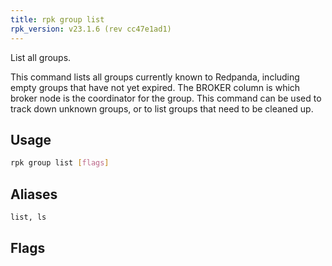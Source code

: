 ```yaml
---
title: rpk group list
rpk_version: v23.1.6 (rev cc47e1ad1)
---
```


<head>
  <meta name="title" content="rpk group list | Redpanda Docs" />
  <meta name="description" content="rpk group list" />
  <link rel="canonical" href="https://docs.redpanda.com/docs/reference/rpk/rpk-group/rpk-group-list/" />
</head>

List all groups.

This command lists all groups currently known to Redpanda, including empty
groups that have not yet expired. The BROKER column is which broker node is the
coordinator for the group. This command can be used to track down unknown
groups, or to list groups that need to be cleaned up.

## Usage

```bash
rpk group list [flags]
```

## Aliases

```bash
list, ls
```

## Flags

<!--
[cols=",,",]
|===
|*Value* |*Type* |*Description*

|-h, --help |- |Help for list.

|--brokers |strings |Comma-separated list of broker <ip>:<port> pairs
(for example,
` --brokers '192.168.78.34:9092,192.168.78.35:9092,192.179.23.54:9092' `
). Alternatively, you may set the `REDPANDA_BROKERS` environment
variable with the comma-separated list of broker addresses.

|--config |string |Redpanda config file, if not set the file will be
searched for in the default locations.

|--password |string |SASL password to be used for authentication.

|--sasl-mechanism |string |The authentication mechanism to use.
Supported values: `SCRAM-SHA-256`, `SCRAM-SHA-512`.

|--tls-cert |string |The certificate to be used for TLS authentication
with the broker.

|--tls-enabled |- |Enable TLS for the Kafka API (not necessary if
specifying custom certs).

|--tls-key |string |The certificate key to be used for TLS
authentication with the broker.

|--tls-truststore |string |The truststore to be used for TLS
communication with the broker.

|--user |string |SASL user to be used for authentication.

|-v, --verbose |- |Enable verbose logging (default `false`).
|===

-->
